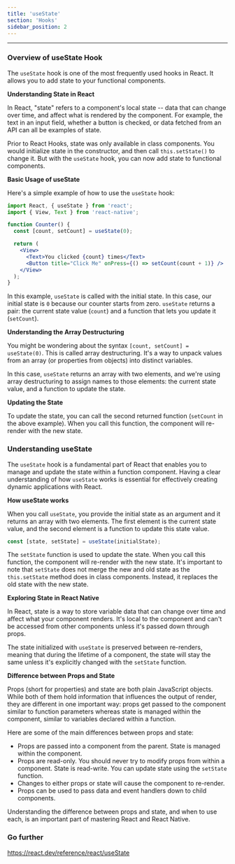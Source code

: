 ```yaml
---
title: 'useState'
section: 'Hooks'
sidebar_position: 2
---
```


---

### Overview of useState Hook

The `useState` hook is one of the most frequently used hooks in React. It allows you to add state to your functional components.

**Understanding State in React**

In React, "state" refers to a component's local state -- data that can change over time, and affect what is rendered by the component. For example, the text in an input field, whether a button is checked, or data fetched from an API can all be examples of state.

Prior to React Hooks, state was only available in class components. You would initialize state in the constructor, and then call `this.setState()` to change it. But with the `useState` hook, you can now add state to functional components.

**Basic Usage of useState**

Here's a simple example of how to use the `useState` hook:

```jsx
import React, { useState } from 'react';
import { View, Text } from 'react-native';

function Counter() {
  const [count, setCount] = useState(0);

  return (
    <View>
      <Text>You clicked {count} times</Text>
      <Button title="Click Me" onPress={() => setCount(count + 1)} />
    </View>
  );
}
```

In this example, `useState` is called with the initial state. In this case, our initial state is `0` because our counter starts from zero. `useState` returns a pair: the current state value (`count`) and a function that lets you update it (`setCount`).

**Understanding the Array Destructuring**

You might be wondering about the syntax `[count, setCount] = useState(0)`. This is called array destructuring. It's a way to unpack values from an array (or properties from objects) into distinct variables. 

In this case, `useState` returns an array with two elements, and we're using array destructuring to assign names to those elements: the current state value, and a function to update the state.

**Updating the State**

To update the state, you can call the second returned function (`setCount` in the above example). When you call this function, the component will re-render with the new state. 

### Understanding useState

The `useState` hook is a fundamental part of React that enables you to manage and update the state within a function component. Having a clear understanding of how `useState` works is essential for effectively creating dynamic applications with React. 

**How useState works**

When you call `useState`, you provide the initial state as an argument and it returns an array with two elements. The first element is the current state value, and the second element is a function to update this state value.

```jsx
const [state, setState] = useState(initialState);
```

The `setState` function is used to update the state. When you call this function, the component will re-render with the new state. It's important to note that `setState` does not merge the new and old state as the `this.setState` method does in class components. Instead, it replaces the old state with the new state.

**Exploring State in React Native**

In React, state is a way to store variable data that can change over time and affect what your component renders. It's local to the component and can't be accessed from other components unless it's passed down through props. 

The state initialized with `useState` is preserved between re-renders, meaning that during the lifetime of a component, the state will stay the same unless it's explicitly changed with the `setState` function.

**Difference between Props and State**

Props (short for properties) and state are both plain JavaScript objects. While both of them hold information that influences the output of render, they are different in one important way: props get passed to the component similar to function parameters whereas state is managed within the component, similar to variables declared within a function.

Here are some of the main differences between props and state:

- Props are passed into a component from the parent. State is managed within the component.
- Props are read-only. You should never try to modify props from within a component. State is read-write. You can update state using the `setState` function.
- Changes to either props or state will cause the component to re-render.
- Props can be used to pass data and event handlers down to child components.

Understanding the difference between props and state, and when to use each, is an important part of mastering React and React Native.

### Go further 

https://react.dev/reference/react/useState
